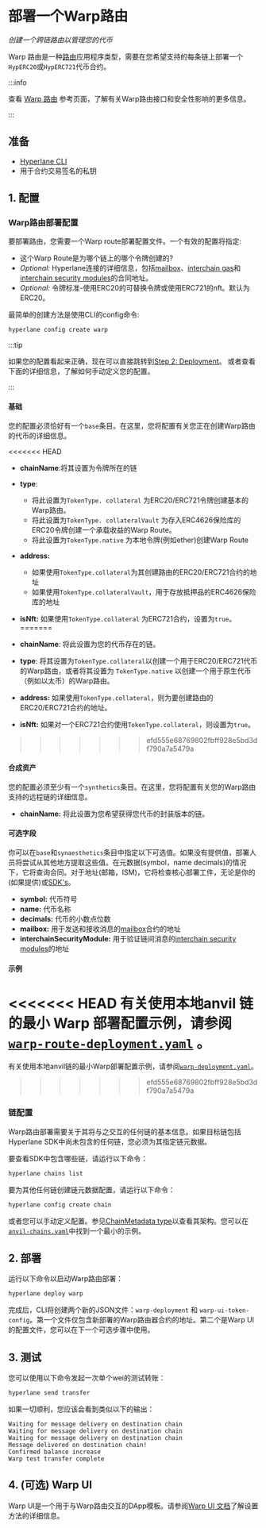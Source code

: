 # 部署一个Warp路由

_创建一个跨链路由以管理您的代币_

Warp 路由是一种[路由](../reference/libraries/router.mdx)应用程序类型，需要在您希望支持的每条链上部署一个`HypERC20`或`HypERC721`代币合约。

:::info

查看 [Warp 路由](/docs/reference/applications/warp-routes) 参考页面，了解有关Warp路由接口和安全性影响的更多信息。

:::

## 准备

* [Hyperlane CLI](https://www.npmjs.com/package/@hyperlane-xyz/cli)
* 用于合约交易签名的私钥

## 1. 配置

### Warp路由部署配置

要部署路由，您需要一个Warp route部署配置文件。一个有效的配置将指定:
* 这个Warp Route是为哪个链上的哪个令牌创建的?
* _Optional:_ Hyperlane连接的详细信息，包括[mailbox](../reference/messaging/messaging-interface.mdx)、[interchain gas](../reference/hooks/interchain-gas.mdx)和[interchain security modules](../reference/ISM/specify-your-ISM.mdx)的合同地址。
* _Optional:_ 令牌标准-使用ERC20的可替换令牌或使用ERC721的nft。默认为ERC20。

最简单的创建方法是使用CLI的config命令:

```bash
hyperlane config create warp
```

:::tip

如果您的配置看起来正确，现在可以直接跳转到[Step 2: Deployment](#2-deployment)。
或者查看下面的详细信息，了解如何手动定义您的配置。

:::

#### 基础

您的配置必须恰好有一个`base`条目。在这里，您将配置有关您正在创建Warp路由的代币的详细信息。

<<<<<<< HEAD
* **chainName**:将其设置为令牌所在的链
* **type**: 
    - 将此设置为`TokenType. collateral` 为ERC20/ERC721令牌创建基本的Warp路由。
    - 将此设置为`TokenType. collateralVault` 为存入ERC4626保险库的ERC20令牌创建一个承载收益的Warp Route。
    - 将此设置为`TokenType.native` 为本地令牌(例如ether)创建Warp Route
* **address:** 
    - 如果使用`TokenType.collateral`为其创建路由的ERC20/ERC721合约的地址
    - 如果使用`TokenType.collateralVault`，用于存放抵押品的ERC4626保险库的地址
* **isNft:** 如果使用`TokenType.collateral` 为ERC721合约，设置为`true`。
=======

* **chainName**: 将此设置为您的代币存在的链。
* **type**: 将其设置为`TokenType.collateral`以创建一个用于ERC20/ERC721代币的Warp路由，或者将其设置为 `TokenType.native` 以创建一个用于原生代币（例如以太币）的Warp路由。
* **address:** 如果使用`TokenType.collateral`，则为要创建路由的ERC20/ERC721合约的地址。
* **isNft:** 如果对一个ERC721合约使用`TokenType.collateral`，则设置为`true`。


>>>>>>> efd555e68769802fbff928e5bd3df790a7a5479a

#### 合成资产

您的配置必须至少有一个`synthetics`条目。在这里，您将配置有关您的Warp路由支持的远程链的详细信息。

* **chainName:** 将此设置为您希望获得您代币的封装版本的链。

#### 可选字段

你可以在`base`和` synaesthetics `条目中指定以下可选值。如果没有提供值，部署人员将尝试从其他地方提取这些值。在元数据(symbol，name decimals)的情况下，它将查询合同。对于地址(邮箱，ISM)，它将检查核心部署工件，无论是你的(如果提供)或[SDK's](https://github.com/hyperlane-xyz/hyperlane-monorepo/blob/main/typescript/sdk/src/consts/environments/mainnet.json)。

* **symbol:** 代币符号
* **name:** 代币名称
* **decimals:** 代币的小数点位数
* **mailbox:** 用于发送和接收消息的[mailbox](../reference/messaging/messaging-interface.mdx)合约的地址
* **interchainSecurityModule:** 用于验证链间消息的[interchain security modules](../reference/ISM/specify-your-ISM.mdx)的地址

#### 示例

<<<<<<< HEAD
有关使用本地anvil 链的最小 Warp 部署配置示例，请参阅 [`warp-route-deployment.yaml`](https://github.com/hyperlane-xyz/hyperlane-monorepo/blob/main/typescript/cli/examples/warp-route-deployment.yaml) 。
=======

有关使用本地anvil链的最小Warp部署配置示例，请参阅[`warp-deployment.yaml`](https://github.com/hyperlane-xyz/hyperlane-monorepo/blob/main/typescript/cli/examples/warp-deployment.yaml)。

>>>>>>> efd555e68769802fbff928e5bd3df790a7a5479a

### 链配置

Warp路由部署需要关于其将与之交互的任何链的基本信息。如果目标链包括Hyperlane SDK中尚未包含的任何链，您必须为其指定链元数据。

要查看SDK中包含哪些链，请运行以下命令：

```bash
hyperlane chains list
```

要为其他任何链创建链元数据配置，请运行以下命令：

```bash
hyperlane config create chain
```

或者您可以手动定义配置。参见[ChainMetadata type](https://github.com/hyperlane-xyz/hyperlane-monorepo/blob/main/typescript/sdk/src/metadata/chainMetadataTypes.ts#L62)以查看其架构。您可以在[`anvil-chains.yaml`](https://github.com/hyperlane-xyz/hyperlane-monorepo/blob/main/typescript/cli/examples/anvil-chains.yaml)中找到一个最小的示例。

## 2. 部署

运行以下命令以启动Warp路由部署：

```bash
hyperlane deploy warp
```

完成后，CLI将创建两个新的JSON文件：`warp-deployment` 和 `warp-ui-token-config`。第一个文件仅包含新部署的Warp路由器合约的地址。第二个是Warp UI的配置文件，您可以在下一个可选步骤中使用。

## 3. 测试

您可以使用以下命令发起一次单个wei的测试转账：

```bash
hyperlane send transfer
```

如果一切顺利，您应该会看到类似以下的输出：

```
Waiting for message delivery on destination chain
Waiting for message delivery on destination chain
Waiting for message delivery on destination chain
Message delivered on destination chain!
Confirmed balance increase
Warp test transfer complete
```

## 4. (可选) Warp UI

Warp UI是一个用于与Warp路由交互的DApp模板。请参阅[Warp UI 文档](./deploy-warp-route-UI.mdx)了解设置方法的详细信息。
